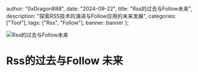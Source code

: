 
  author: "0xDragon888",
  date: "2024-09-22",
  title: "Rss的过去与Follow未来",
  description: "探索RSS技术的演进与Follow应用的未来发展",
  categories: ["Tool"],
  tags: ["Rss", "Follow"],
  banner: banner
};


<Image
  src={banner}
  alt="Rss的过去与Follow未来"
  className="max-h-96 aspect-video object-cover"
/>

# Rss的过去与Follow 未来

